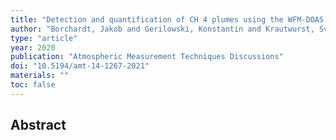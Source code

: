 ```yaml
---
title: "Detection and quantification of CH 4 plumes using the WFM-DOAS retrieval on AVIRIS-NG hyperspectral data"
author: "Borchardt, Jakob and Gerilowski, Konstantin and Krautwurst, Sven and Bovensmann, Heinrich and Thorpe, Andrew Kenji and Thompson, David Ray and Frankenberg, Christian and Miller, Charles E and Duren, Riley M and Burrows, John Philip"
type: "article"
year: 2020
publication: "Atmospheric Measurement Techniques Discussions"
doi: "10.5194/amt-14-1267-2021"
materials: ""
toc: false
---
```


## Abstract


